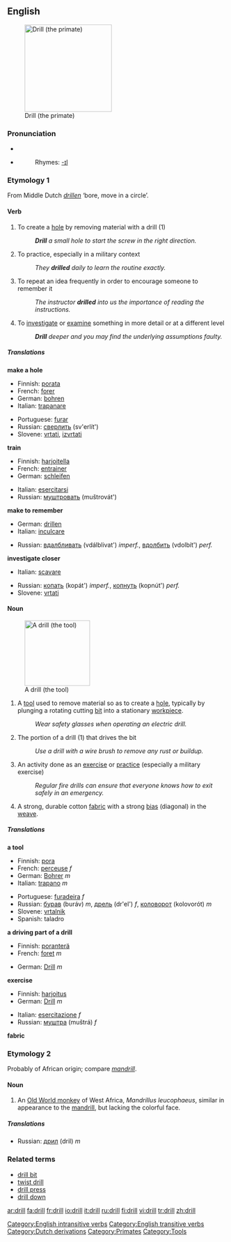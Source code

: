 ==English==
[[Image:Drill primate.png|right|thumb|200px|thumb|Drill (the primate)]]

===Pronunciation===
*{{IPA|/drɪl/}}
*{{AHD|drĭl}}
*:Rhymes: [[Rhymes:English:-ɪl|-ɪl]]

===Etymology 1===
From Middle Dutch ''[[drillen]]'' ‘bore, move in a circle’.

====Verb====
{{en-verb}}

# To create a [[hole]] by removing material with a drill (1)
#:'''''Drill''' a small hole to start the screw in the right direction.''
# To practice, especially in a military context
#:''They '''drilled''' daily to learn the routine exactly.''
# To repeat an idea frequently in order to encourage someone to remember it
#:''The instructor '''drilled''' into us the importance of reading the instructions.''
# To [[investigate]] or [[examine]] something in more detail or at a different level
#:'''''Drill''' deeper and you may find the underlying assumptions faulty.''

=====Translations=====
'''make a hole'''
{{top}}
*Finnish: [[porata]]
*French: [[forer]]
*German: [[bohren]]
*Italian: [[trapanare]]
{{mid}}
*Portuguese: [[furar]]
*Russian: [[сверлить]] (sv'erlít')
*Slovene: [[vrtati]], [[izvrtati]]
{{bottom}}

'''train'''
{{top}}
*Finnish: [[harjoitella]]
*French: [[:fr:entrainer|entrainer]]
*German: [[:de:schleifen|schleifen]]
{{mid}}
*Italian: [[esercitarsi]]
*Russian: [[муштровать]] (muštrovát')
{{bottom}}

'''make to remember'''
{{top}}
*German: [[:de:drillen|drillen]]
*Italian: [[inculcare]]
{{mid}}
*Russian: [[вдалбливать]] (vdálblivat') ''imperf.'', [[вдолбить]] (vdolbít') ''perf.''
{{bottom}}

'''investigate closer'''
{{top}}
*Italian: {{fig}} [[scavare]]
{{mid}}
*Russian: [[копать]] (kopát') ''imperf.'', [[копнуть]] (kopnút') ''perf.'' <!--lit. 'to dig'-->
*Slovene: [[vrtati]]
{{bottom}}

====Noun====
{{en-noun}}
[[Image:Battdrill.jpg|150px|thumb|A drill (the tool)]]

# A [[tool]] used to remove material so as to create a [[hole]], typically by plunging a rotating cutting [[bit]] into a stationary [[workpiece]].
#:''Wear safety glasses when operating an electric drill.''
# The portion of a drill (1) that drives the bit
#:''Use a drill with a wire brush to remove any rust or buildup.''
# An activity done as an [[exercise]] or [[practice]] (especially a military exercise)
#:''Regular fire drills can ensure that everyone knows how to exit safely in an emergency.''
# A strong, durable cotton [[fabric]] with a strong [[bias]] (diagonal) in the [[weave]]. 

=====Translations=====
'''a tool'''
{{top}}
* Finnish: [[pora]]
* French: [[:fr:perceuse|perceuse]] ''f''
* German: [[:de:Bohrer|Bohrer]] ''m''
* Italian: [[trapano]] ''m''
{{mid}}
* Portuguese: [[furadeira]] ''f''
* Russian: [[бурав]] (buráv) ''m'', [[дрель]] (dr'el') ''f'', [[коловорот]] (kolovorót) ''m'' 
* Slovene: [[vrtalnik]] {{m}}
* Spanish: taladro
{{bottom}}

'''a driving part of a drill'''
{{top}}
*Finnish: [[poranterä]]
* French: [[:fr:foret|foret]] ''m''
{{mid}}
*German: [[:de:Drill|Drill]] ''m''
{{bottom}}

'''exercise'''
{{top}}
*Finnish: [[harjoitus]]
*German: [[:de:Drill|Drill]] ''m''
{{mid}}
*Italian: [[esercitazione]] ''f''
*Russian: [[муштра]] (muštrá) ''f''
{{bottom}}

'''fabric'''
{{top}}
{{mid}}
{{bottom}}

===Etymology 2===
Probably of African origin; compare ''[[mandrill]]''.

====Noun====
{{en-noun}}

# An [[Old World monkey]] of West Africa, ''Mandrillus leucophaeus'', similar in appearance to the [[mandrill]], but lacking the colorful face.

=====Translations=====
{{top}}
{{mid}}
*Russian: [[дрил]] (dril) ''m''
{{bottom}}

===Related terms===
*[[drill bit]]
*[[twist drill]]
*[[drill press]]
*[[drill down]]

[[Category:English intransitive verbs]]

[[Category:English transitive verbs]]
[[Category:Dutch derivations]]
[[Category:Primates]]
[[Category:Tools]]

[[ar:drill]]
[[fa:drill]]
[[fr:drill]]
[[io:drill]]
[[it:drill]]
[[ru:drill]]
[[fi:drill]]
[[vi:drill]]
[[tr:drill]]
[[zh:drill]]